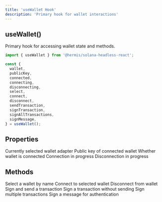 ```yaml
---
title: 'useWallet Hook'
description: 'Primary hook for wallet interactions'
---
```


## useWallet()

Primary hook for accessing wallet state and methods.

```typescript
import { useWallet } from '@hermis/solana-headless-react';

const {
  wallet,
  publicKey,
  connected,
  connecting,
  disconnecting,
  select,
  connect,
  disconnect,
  sendTransaction,
  signTransaction,
  signAllTransactions,
  signMessage,
} = useWallet();
```

## Properties

<ResponseField name="wallet" type="Wallet | null">
  Currently selected wallet adapter
</ResponseField>

<ResponseField name="publicKey" type="PublicKey | null">
  Public key of connected wallet
</ResponseField>

<ResponseField name="connected" type="boolean">
  Whether wallet is connected
</ResponseField>

<ResponseField name="connecting" type="boolean">
  Connection in progress
</ResponseField>

<ResponseField name="disconnecting" type="boolean">
  Disconnection in progress
</ResponseField>

## Methods

<ResponseField name="select" type="(walletName: string) => void">
  Select a wallet by name
</ResponseField>

<ResponseField name="connect" type="() => Promise<void>">
  Connect to selected wallet
</ResponseField>

<ResponseField name="disconnect" type="() => Promise<void>">
  Disconnect from wallet
</ResponseField>

<ResponseField name="sendTransaction" type="(transaction: Transaction, connection: Connection) => Promise<string>">
  Sign and send a transaction
</ResponseField>

<ResponseField name="signTransaction" type="(transaction: Transaction) => Promise<Transaction>">
  Sign a transaction without sending
</ResponseField>

<ResponseField name="signAllTransactions" type="(transactions: Transaction[]) => Promise<Transaction[]>">
  Sign multiple transactions
</ResponseField>

<ResponseField name="signMessage" type="(message: Uint8Array) => Promise<Uint8Array>">
  Sign a message for authentication
</ResponseField>
